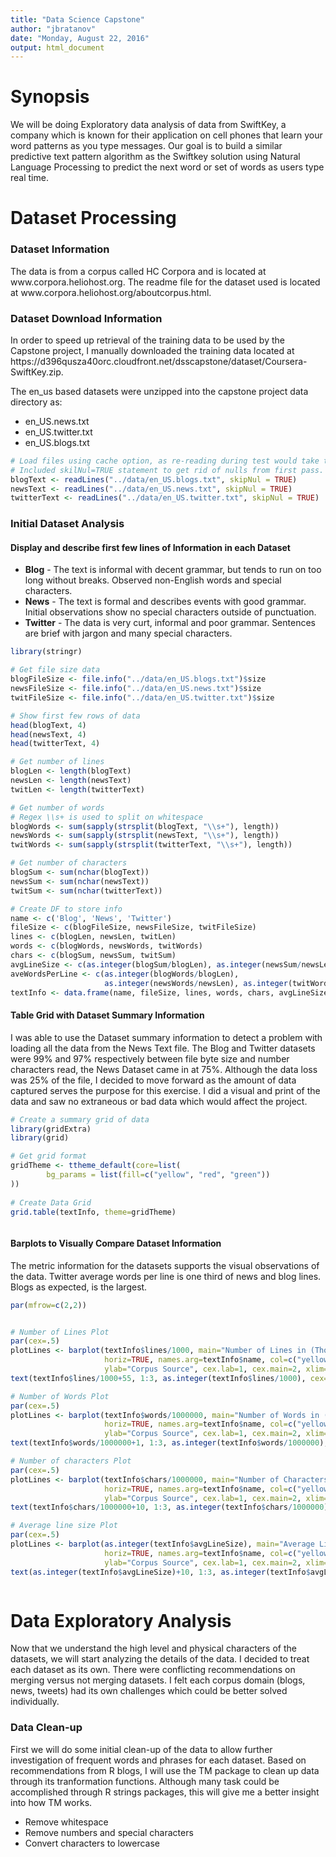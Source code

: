 ---
title: "Data Science Capstone"
author: "jbratanov"
date: "Monday, August 22, 2016"
output: html_document
---
# Synopsis
We will be doing Exploratory data analysis of data from SwiftKey, a company which is known for their application on cell phones that learn your word patterns as you type messages.  Our goal is to build a similar predictive text pattern algorithm as the Swiftkey solution using Natural Language Processing to predict the next word or set of words as users type real time.

# Dataset Processing

### Dataset Information
The data is from a corpus called HC Corpora and is located at www.corpora.heliohost.org.  The readme file for the dataset used is located at www.corpora.heliohost.org/aboutcorpus.html.

### Dataset Download Information
In order to speed up retrieval of the training data to be used by the Capstone project, I manually downloaded the training data located at https://d396qusza40orc.cloudfront.net/dsscapstone/dataset/Coursera-SwiftKey.zip.

The en_us based datasets were unzipped into the capstone project data directory as: 

+ en_US.news.txt
+ en_US.twitter.txt
+ en_US.blogs.txt


```{r cacheDataRead, cache=TRUE}


# Load files using cache option, as re-reading during test would take too long
# Included skilNul=TRUE statement to get rid of nulls from first pass.
blogText <- readLines("../data/en_US.blogs.txt", skipNul = TRUE)
newsText <- readLines("../data/en_US.news.txt", skipNul = TRUE)
twitterText <- readLines("../data/en_US.twitter.txt", skipNul = TRUE)

```
### Initial Dataset Analysis
#### Display and describe first few lines of Information in each Dataset

   + __Blog__ - The text is informal with decent grammar, but tends to run on too long without breaks.  Observed non-English words and special characters.
   + __News__ - The text is formal and describes events with good grammar.  Initial observations show no special characters outside of punctuation.
   + __Twitter__ - The data is very curt, informal and poor grammar.  Sentences are brief with jargon and many special characters.

```{r cacheDataRead2, cache=TRUE, echo=FALSE}
library(stringr)

# Get file size data
blogFileSize <- file.info("../data/en_US.blogs.txt")$size
newsFileSize <- file.info("../data/en_US.news.txt")$size
twitFileSize <- file.info("../data/en_US.twitter.txt")$size

# Show first few rows of data
head(blogText, 4)
head(newsText, 4)
head(twitterText, 4)

# Get number of lines
blogLen <- length(blogText)
newsLen <- length(newsText)
twitLen <- length(twitterText)

# Get number of words
# Regex \\s+ is used to split on whitespace
blogWords <- sum(sapply(strsplit(blogText, "\\s+"), length))
newsWords <- sum(sapply(strsplit(newsText, "\\s+"), length))
twitWords <- sum(sapply(strsplit(twitterText, "\\s+"), length))

# Get number of characters
blogSum <- sum(nchar(blogText))
newsSum <- sum(nchar(newsText))
twitSum <- sum(nchar(twitterText))

# Create DF to store info
name <- c('Blog', 'News', 'Twitter')
fileSize <- c(blogFileSize, newsFileSize, twitFileSize)
lines <- c(blogLen, newsLen, twitLen)
words <- c(blogWords, newsWords, twitWords)
chars <- c(blogSum, newsSum, twitSum)
avgLineSize <- c(as.integer(blogSum/blogLen), as.integer(newsSum/newsLen), as.integer(twitSum/twitLen))
aveWordsPerLine <- c(as.integer(blogWords/blogLen),
                     as.integer(newsWords/newsLen), as.integer(twitWords/twitLen))
textInfo <- data.frame(name, fileSize, lines, words, chars, avgLineSize, aveWordsPerLine)
```
#### Table Grid with Dataset Summary Information
I was able to use the Dataset summary information to detect a problem with loading all the data from the News Text file.  The Blog and Twitter datasets were 99% and 97% respectively between file byte size and number characters read, the News Dataset came in at 75%.  Although the data loss was 25% of the file, I decided to move forward as the amount of data captured serves the purpose for this exercise.  I did a visual and print of the data and saw no extraneous or bad data which would affect the project.
```{r cacheDataRead3, cache=TRUE, echo=FALSE}

# Create a summary grid of data
library(gridExtra)
library(grid)

# Get grid format
gridTheme <- ttheme_default(core=list(
        bg_params = list(fill=c("yellow", "red", "green"))
))
    
# Create Data Grid
grid.table(textInfo, theme=gridTheme)



```

#### Barplots to Visually Compare Dataset Information
The metric information for the datasets supports the visual observations of the data.  Twitter average words per line is one third of news and blog lines.  Blogs as expected, is the largest.

```{r echo=FALSE}

par(mfrow=c(2,2))


# Number of Lines Plot
par(cex=.5)
plotLines <- barplot(textInfo$lines/1000, main="Number of Lines in (Thousands)",
                     horiz=TRUE, names.arg=textInfo$name, col=c("yellow", "red", "green"),
                     ylab="Corpus Source", cex.lab=1, cex.main=2, xlim=c(0, 2500))
text(textInfo$lines/1000+55, 1:3, as.integer(textInfo$lines/1000), cex=1)

# Number of Words Plot
par(cex=.5)
plotLines <- barplot(textInfo$words/1000000, main="Number of Words in (Millions)",
                     horiz=TRUE, names.arg=textInfo$name, col=c("yellow", "red", "green"),
                     ylab="Corpus Source", cex.lab=1, cex.main=2, xlim=c(0, 40))
text(textInfo$words/1000000+1, 1:3, as.integer(textInfo$words/1000000), cex=1)

# Number of characters Plot
par(cex=.5)
plotLines <- barplot(textInfo$chars/1000000, main="Number of Characters in (Millions)",
                     horiz=TRUE, names.arg=textInfo$name, col=c("yellow", "red", "green"),
                     ylab="Corpus Source", cex.lab=1, cex.main=2, xlim=c(0, 300))
text(textInfo$chars/1000000+10, 1:3, as.integer(textInfo$chars/1000000), cex=1)

# Average line size Plot
par(cex=.5)
plotLines <- barplot(as.integer(textInfo$avgLineSize), main="Average Line Size",
                     horiz=TRUE, names.arg=textInfo$name, col=c("yellow", "red", "green"),
                     ylab="Corpus Source", cex.lab=1, cex.main=2, xlim=c(0, 300))
text(as.integer(textInfo$avgLineSize)+10, 1:3, as.integer(textInfo$avgLineSize), cex=1)



```
# Data Exploratory Analysis
Now that we understand the high level and physical characters of the datasets, we will start analyzing the details of the data.  I decided to treat each dataset as its own.  There were conflicting recommendations on merging versus not merging datasets.  I felt each corpus domain (blogs, news, tweets) had its own challenges which could be better solved individually.

### Data Clean-up
First we will do some initial clean-up of the data to allow further investigation of frequent words and phrases for each dataset.  Based on recommendations from R blogs, I will use the TM package to clean up data through its tranformation functions.  Although many task could be accomplished through R strings packages, this will give me a better insight into how TM works.

+  Remove whitespace 
+  Remove numbers and special characters
+  Convert characters to lowercase




